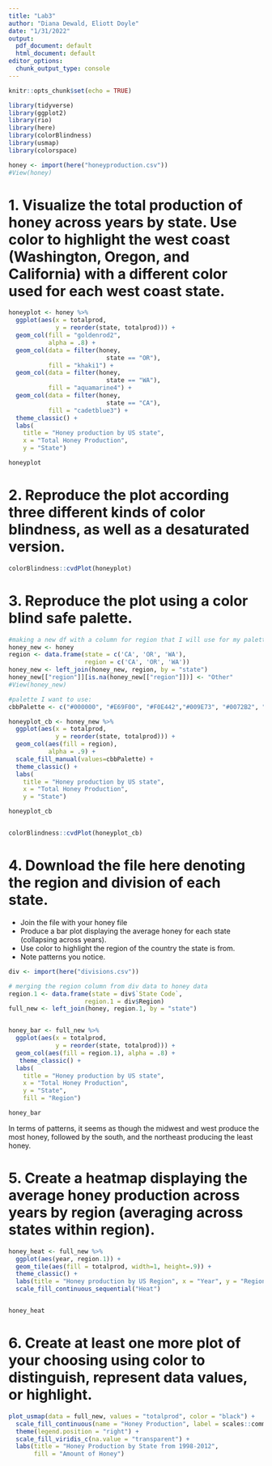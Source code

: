 ---
title: "Lab3"
author: "Diana Dewald, Eliott Doyle"
date: "1/31/2022"
output:
  pdf_document: default
  html_document: default
editor_options:
  chunk_output_type: console
---


```{r setup, include=FALSE}
knitr::opts_chunk$set(echo = TRUE)

library(tidyverse)
library(ggplot2)
library(rio)
library(here)
library(colorBlindness)
library(usmap)
library(colorspace)

honey <- import(here("honeyproduction.csv"))
#View(honey)
```

# 1. Visualize the total production of honey across years by state. Use color to highlight the west coast (Washington, Oregon, and California) with a different color used for each west coast state.

```{r q1, echo = FALSE, warning = FALSE, message = FALSE}
honeyplot <- honey %>% 
  ggplot(aes(x = totalprod,
             y = reorder(state, totalprod))) +
  geom_col(fill = "goldenrod2",
           alpha = .8) +
  geom_col(data = filter(honey,
                           state == "OR"),
           fill = "khaki1") +
  geom_col(data = filter(honey,
                           state == "WA"),
           fill = "aquamarine4") +
  geom_col(data = filter(honey,
                           state == "CA"),
           fill = "cadetblue3") +
  theme_classic() +
  labs(
    title = "Honey production by US state",
    x = "Total Honey Production",
    y = "State") 

honeyplot
```

# 2. Reproduce the plot according three different kinds of color blindness, as well as a desaturated version.

```{r q2, echo = FALSE, warning = FALSE, message = FALSE}
colorBlindness::cvdPlot(honeyplot)
```

# 3. Reproduce the plot using a color blind safe palette.

```{r q3, echo = FALSE, warning = FALSE, message = FALSE}
#making a new df with a column for region that I will use for my palette
honey_new <- honey
region <- data.frame(state = c('CA', 'OR', 'WA'),
                     region = c('CA', 'OR', 'WA'))
honey_new <- left_join(honey_new, region, by = "state")
honey_new[["region"]][is.na(honey_new[["region"]])] <- "Other"
#View(honey_new)

#palette I want to use:
cbbPalette <- c("#000000", "#E69F00", "#F0E442","#009E73", "#0072B2", "#D55E00", "#CC79A7")

honeyplot_cb <- honey_new %>% 
  ggplot(aes(x = totalprod,
             y = reorder(state, totalprod))) +
  geom_col(aes(fill = region),
           alpha = .9) +
  scale_fill_manual(values=cbbPalette) +
  theme_classic() +
  labs(
    title = "Honey production by US state",
    x = "Total Honey Production",
    y = "State") 

honeyplot_cb


colorBlindness::cvdPlot(honeyplot_cb)
```

# 4. Download the file here denoting the region and division of each state.
* Join the file with your honey file 
* Produce a bar plot displaying the average honey for each state (collapsing across years).
* Use color to highlight the region of the country the state is from.
* Note patterns you notice.

```{r q4, echo = FALSE, warning = FALSE, message = FALSE}
div <- import(here("divisions.csv"))

# merging the region column from div data to honey data
region.1 <- data.frame(state = div$`State Code`,
                     region.1 = div$Region)
full_new <- left_join(honey, region.1, by = "state")


honey_bar <- full_new %>% 
  ggplot(aes(x = totalprod,
             y = reorder(state, totalprod))) +
  geom_col(aes(fill = region.1), alpha = .8) +
   theme_classic() +
  labs(
    title = "Honey production by US state",
    x = "Total Honey Production",
    y = "State", 
    fill = "Region") 

honey_bar


```

In terms of patterns, it seems as though the midwest and west produce the most honey, followed by the south, and the northeast producing the least honey.

# 5. Create a heatmap displaying the average honey production across years by region (averaging across states within region).

```{r q5, echo = FALSE, warning = FALSE, message = FALSE}

honey_heat <- full_new %>% 
  ggplot(aes(year, region.1)) +
  geom_tile(aes(fill = totalprod, width=1, height=.9)) + 
  theme_classic() +
  labs(title = "Honey production by US Region", x = "Year", y = "Region") +
  scale_fill_continuous_sequential("Heat")


honey_heat

```


# 6. Create at least one more plot of your choosing using color to distinguish, represent data values, or highlight.

```{r q6, echo = FALSE, warning = FALSE, message = FALSE}

plot_usmap(data = full_new, values = "totalprod", color = "black") +
  scale_fill_continuous(name = "Honey Production", label = scales::comma) +
  theme(legend.position = "right") +
  scale_fill_viridis_c(na.value = "transparent") + 
  labs(title = "Honey Production by State from 1998-2012",
       fill = "Amount of Honey")

```
